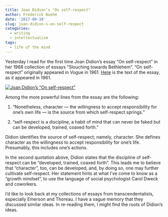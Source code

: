 ```yaml
---
title: Joan Didion’s "On self-respect"
author: Frederick Boehm
date: '2017-09-10'
slug: joan-didion-s-on-self-respect
categories:
  - writing
  - intellectualism
tags: 
  - life of the mind
---
```


Yesterday I read for the first time Joan Didion's essay "On self-respect" in her 1968 collection of essays "Slouching towards Bethlehem". "On self-respect" originally appeared in Vogue in 1961. [Here](https://www.vogue.com/article/joan-didion-self-respect-essay-1961) is the text of the essay, as it appeared in 1961. 

[![Joan Didion's "On self-respect"](https://assets.vogue.com/photos/5891fda5b482c0ea0e4dc787/master/w_660,c_limit/holding-joan-didion-self-respect.jpg)](https://www.vogue.com/article/joan-didion-self-respect-essay-1961)

Among the more powerful lines from the essay are the following:

1. "Nonetheless, character — the willingness to accept responsibility for one's own life — is the source from which self-respect springs."

2. "self-respect is a discipline, a habit of mind that can never be faked but can be developed, trained, coaxed forth."

Didion identifies the source of self-respect; namely, character. She defines character as the willingness to accept responsibility for one's life. Presumably, this includes one's actions.

In the second quotation above, Didion states that the discipline of self-respect can be "developed, trained, coaxed forth". This leads me to believe that "character", too, can be developed, and, by doing so, one may further cultivate self-respect. Her statement hints at what I've come to know as a "growth mindset", to use the language of social psychologist Carol Dweck and coworkers.

I'd like to look back at my collections of essays from transcendentalists, especially Emerson and Thoreau. I have a vague memory that they discussed similar ideas. In re-reading them, I might find the roots of Didion's ideas.



